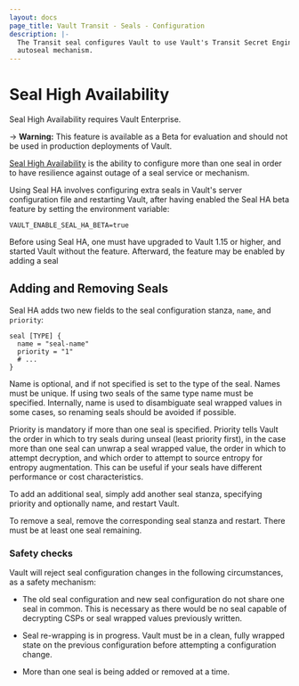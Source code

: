 ```yaml
---
layout: docs
page_title: Vault Transit - Seals - Configuration
description: |-
  The Transit seal configures Vault to use Vault's Transit Secret Engine as the
  autoseal mechanism.
---
```


# Seal High Availability

<Note title="Seal HA functionality requires Vault Enterprise">

  Seal High Availability requires Vault Enterprise.

</Note>

-> **Warning:** This feature is available as a Beta for evaluation and should not 
be used in production deployments of Vault.

[Seal High Availability](/vault/docs/content/concepts/seal#Seal-High-Availability) 
is the ability to configure more than one seal in order to have resilience against
outage of a seal service or mechanism.   

Using Seal HA involves configuring extra seals in Vault's server configuration file
and restarting Vault, after having enabled the Seal HA beta feature by setting
the environment variable:

`VAULT_ENABLE_SEAL_HA_BETA=true`

Before using Seal HA, one must have upgraded to Vault 1.15 or higher, and started
Vault without the feature.  Afterward, the feature may be enabled by adding
a seal

## Adding and Removing Seals

Seal HA adds two new fields to the seal configuration stanza, `name`, and
`priority`:

```hcl
seal [TYPE] {
  name = "seal-name"
  priority = "1"
  # ...
}
```

Name is optional, and if not specified is set to the type of the seal.  Names
must be unique.  If using two seals of the same type name must be specified.
Internally, name is used to disambiguate seal wrapped values in some cases,
so renaming seals should be avoided if possible.

Priority is mandatory if more than one seal is specified.  Priority tells Vault
the order in which to try seals during unseal (least priority first), 
in the case more than one seal can unwrap a seal wrapped value, the order
in which to attempt decryption, and which order to attempt to source entropy
for entropy augmentation.  This can be useful if your seals have different
performance or cost characteristics.

To add an additional seal, simply add another seal stanza, specifying priority
and optionally name, and restart Vault.

To remove a seal, remove the corresponding seal stanza and restart.  There must
be at least one seal remaining.

### Safety checks

Vault will reject seal configuration changes in the following circumstances,
as a safety mechanism:

* The old seal configuration and new seal configuration do not share one seal
in common.  This is necessary as there would be no seal capable of decrypting
CSPs or seal wrapped values previously written.

* Seal re-wrapping is in progress.  Vault must be in a clean, fully wrapped state
on the previous configuration before attempting a configuration change.

* More than one seal is being added or removed at a time.  
